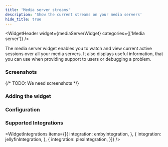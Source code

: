 ```yaml
---
title: 'Media server streams'
description: 'Show the current streams on your media servers'
hide_title: true
---
```




<WidgetHeader
  widget={mediaServerWidget}
  categories={['Media server']}
/>

The media server widget enables you to watch and view current active sessions over all your media servers. 
It also displays useful information, that you can use when providing support to users or debugging a problem.



### Screenshots

{/* TODO: We need screenshots */}

### Adding the widget

<AddingWidget />

### Configuration
<WidgetConfig configuration={mediaServerWidget.configuration} />

### Supported Integrations

<WidgetIntegrations items={[{
    integration: embyIntegration,
}, {
    integration: jellyfinIntegration,
}, {
    integration: plexIntegration,
}]} />